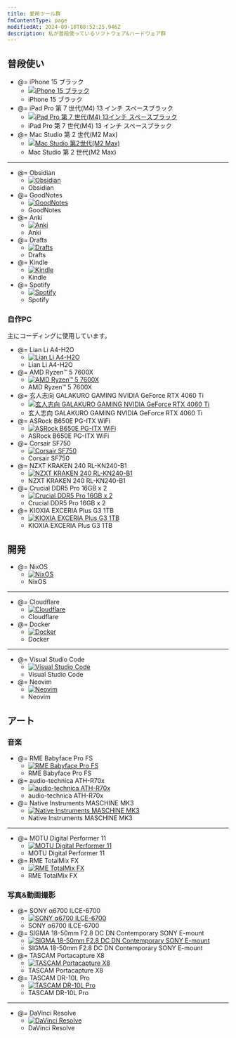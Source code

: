 ```yaml
---
title: 愛用ツール群
fmContentType: page
modifiedAt: 2024-09-10T08:52:25.946Z
description: 私が普段使っているソフトウェア&ハードウェア群
---
```


## 普段使い

- @= iPhone 15 ブラック
  - [![iPhone 15 ブラック](../../../assets/images/iphone-15-black.webp)](https://www.apple.com/jp/shop/buy-iphone/iphone-15)
  - iPhone 15 ブラック
- @= iPad Pro 第 7 世代(M4) 13 インチ スペースブラック
  - [![iPad Pro 第 7 世代(M4) 13インチ スペースブラック](../../../assets/images/ipad-pro-13inch-spaceblack.webp)](https://www.apple.com/jp/ipad-pro/)
  - iPad Pro 第 7 世代(M4) 13 インチ スペースブラック
- @= Mac Studio 第 2 世代(M2 Max)
  - [![Mac Studio 第2世代(M2 Max)](../../../assets/images/mac-studio-m2.webp)](https://www.apple.com/jp/mac-studio/)
  - Mac Studio 第 2 世代(M2 Max)
---
- @= Obsidian
  - [![ Obsidian ](../../../assets/images/obsidian-icon.png)](https://obsidian.md/)
  - Obsidian
- @= GoodNotes
  - [![ GoodNotes ](../../../assets/images/goodnotes-icon.webp)](https://www.goodnotes.com/)
  - GoodNotes
- @= Anki
  - [![ Anki ](../../../assets/images/anki-icon.webp)](https://apps.ankiweb.net/)
  - Anki
- @= Drafts
  - [![ Drafts ](../../../assets/images/drafts-icon.webp)](https://getdrafts.com/)
  - Drafts
- @= Kindle
  - [![ Kindle ](../../../assets/images/kindle-icon.webp)](https://www.amazon.co.jp/gp/browse.html?node=26197586051&ref=kcp_fd_hz)
  - Kindle
- @= Spotify
  - [![ Spotify ](../../../assets/images/spotify-icon.png)](https://open.spotify.com/intl-ja)
  - Spotify

### 自作PC

主にコーディングに使用しています。

- @= Lian Li A4-H2O
  - [![ Lian Li A4-H2O ](../../../assets/images/lian-li-a4-h2o.jpg)](https://lian-li.com/ja/product/a4h2o/?cn-reloaded=1)
  - Lian Li A4-H2O
- @= AMD Ryzen™ 5 7600X
  - [![AMD Ryzen™ 5 7600X](../../../assets/images/ryzen-5-7600x.avif)](https://www.amd.com/ja/products/processors/desktops/ryzen/7000-series/amd-ryzen-5-7600x.html)
  - AMD Ryzen™ 5 7600X
- @= 玄人志向 GALAKURO GAMING NVIDIA GeForce RTX 4060 Ti
  - [![玄人志向 GALAKURO GAMING NVIDIA GeForce RTX 4060 Ti](../../../assets/images/garakuro-geforce-rtx-4060ti.webp)](https://www.kuroutoshikou.com/product/detail/gg-rtx4060ti-e8gb-oc-df.html)
  - 玄人志向 GALAKURO GAMING NVIDIA GeForce RTX 4060 Ti
- @= ASRock B650E PG-ITX WiFi
  - [![ ASRock B650E PG-ITX WiFi ](../../../assets/images/asrock-b650e-pg-itx-wifi.webp)](https://pg.asrock.com/mb/AMD/B650E%20PG-ITX%20WiFi/index.jp.asp)
  - ASRock B650E PG-ITX WiFi
- @= Corsair SF750
  - [![ Corsair SF750 ](../../../assets/images/corsair-sf750.avif)](https://www.corsair.com/jp/ja/p/psu/cp-9020186-jp/sf-series-sf750-750-watt-80-plus-platinum-certified-high-performance-sfx-psu-jp-cp-9020186-jp)
  - Corsair SF750
- @= NZXT KRAKEN 240 RL-KN240-B1
  - [![ NZXT KRAKEN 240 RL-KN240-B1 ](../../../assets/images/nzxt-kraken-240-black.avif)](https://nzxt.com/ja-JP/product/kraken-240?srsltid=AfmBOopWj0u4VDZ-WDFUF2_38M1i4Y2lJg-uSpQWCu26ZnBwNo-pvUx3)
  - NZXT KRAKEN 240 RL-KN240-B1
- @= Crucial DDR5 Pro 16GB x 2
  - [![ Crucial DDR5 Pro 16GB x 2](../../../assets/images/crucial-ddr5-pro_.jpg)](https://www.crucial.com/memory/ddr5/cp2k16g56c46u5)
  - Crucial DDR5 Pro  16GB x 2
- @= KIOXIA EXCERIA Plus G3 1TB
  - [![ KIOXIA EXCERIA Plus G3 1TB](../../../assets/images/kioxia-ssd-exceria-plus-g3.jpg)](https://www.kioxia.com/ja-jp/personal/ssd.html#EXCERIAPLUSG3)
  - KIOXIA EXCERIA Plus G3 1TB

## 開発

- @= NixOS
  - [![ NixOS ](../../../assets/images/nixos-icon.webp)](https://nixos.org/)
  - NixOS
---
- @= Cloudflare
  - [![ Cloudflare ](../../../assets/images/cloudflare-logo.webp)](https://www.cloudflare.com/ja-jp/lp/ppc/overview-x/)
  - Cloudflare
- @= Docker
  - [![ Docker ](../../../assets/images/docker-logo-blue.webp)](https://www.docker.com/)
  - Docker
---
- @= Visual Studio Code
  - [![ Visual Studio Code ](../../../assets/images/vscode-icon.jpg)](https://code.visualstudio.com/)
  - Visual Studio Code
- @= Neovim
  - [![ Neovim ](../../../assets/images/neovim-icon.webp)](https://neovim.io/)
  - Neovim

## アート

### 音楽

- @= RME Babyface Pro FS
  - [![RME Babyface Pro FS](../../../assets/images/rme-babyface-pro-fs.webp)](https://synthax.jp/babyface-pro-fs.html)
  - RME Babyface Pro FS
- @= audio-technica ATH-R70x
  - [![audio-technica ATH-R70x](../../../assets/images/audio-technica-ath-r70x.webp)](https://www.audio-technica.co.jp/product/ATH-R70x?srsltid=AfmBOorXxQEzMYddDoDzfjSaT2bvyxwxa9GGJ8_6uAUcM46nGRhKQLoV)
  - audio-technica ATH-R70x
- @= Native Instruments MASCHINE MK3
  - [![Native Instruments MASCHINE MK3](../../../assets/images/ni-maschine-mk3.webp)](https://www.native-instruments.com/jp/products/maschine/production-systems/maschine/whats-new-in-mk3/?srsltid=AfmBOoryQwBPYY3OzXm82Xx0pn7dpBM4fhF3EAXXc-VrDTiUmsHIWUnG)
  - Native Instruments MASCHINE MK3
---
- @= MOTU Digital Performer 11
  - [![ MOTU Digital Performer 11 ](../../../assets/images/motu-digital-performer-11.webp)](https://h-resolution.com/product/digital-performer/)
  - MOTU Digital Performer 11
- @= RME TotalMix FX
  - [![ RME TotalMix FX ](../../../assets/images/totalmix-fx.webp)](https://rme-audio.de/totalmix-fx.html)
  - RME TotalMix FX

### 写真&動画撮影

- @= SONY α6700 ILCE-6700
  - [![SONY α6700 ILCE-6700](../../../assets/images/sony-ilce-6700.webp)](https://www.sony.jp/ichigan/a-universe/special_ILCE-6700/?srsltid=AfmBOopW5UyEBpbMy8T9nVbXWQqON4WNw_K3-VQRwTZAwtoeJA6sxPcU)
  - SONY α6700 ILCE-6700
- @= SIGMA 18-50mm F2.8 DC DN Contemporary SONY E-mount
  - [![SIGMA 18-50mm F2.8 DC DN Contemporary SONY E-mount](../../../assets/images/sigma-dc-dn-contemporary-e-mount.webp)](https://www.sigma-global.com/jp/lenses/c021_18_50_28/)
  - SIGMA 18-50mm F2.8 DC DN Contemporary SONY E-mount
- @= TASCAM Portacapture X8
  - [![TASCAM Portacapture X8](../../../assets/images/portacapture-x8.jpg)](https://tascam.jp/us/product/portacapture_x8/top)
  - TASCAM Portacapture X8
- @= TASCAM DR-10L Pro
  - [![TASCAM DR-10L Pro](../../../assets/images/dr-10l_pro.jpg)](https://tascam.jp/us/product/dr-10l_pro/top)
  - TASCAM DR-10L Pro
---
- @= DaVinci Resolve
  - [![ DaVinci Resolve ](../../../assets/images/davinci-resolve-icon.webp)](https://www.blackmagicdesign.com/products/davinciresolve)
  - DaVinci Resolve
